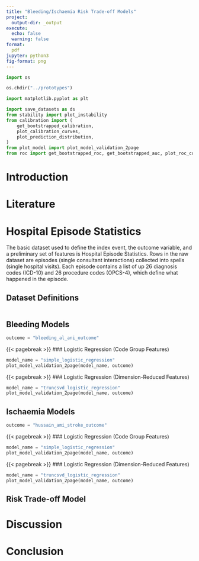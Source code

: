 ```yaml
---
title: "Bleeding/Ischaemia Risk Trade-off Models"
project:
  output-dir: _output
execute:
  echo: false
  warning: false
format:
  pdf
jupyter: python3
fig-format: png
---
```


```python
import os

os.chdir("../prototypes")

import matplotlib.pyplot as plt

import save_datasets as ds
from stability import plot_instability
from calibration import (
    get_bootstrapped_calibration,
    plot_calibration_curves,
    plot_prediction_distribution,
)
from plot_model import plot_model_validation_2page
from roc import get_bootstrapped_roc, get_bootstrapped_auc, plot_roc_curves

```

# Introduction

# Literature

# Hospital Episode Statistics

The basic dataset used to define the index event, the outcome variable, and a preliminary set of features is Hospital Episode Statistics. Rows in the raw dataset are episodes (single consultant interactions) collected into spells (single hospital visits). Each episode contains a list of up 26 diagnosis codes (ICD-10) and 26 procedure codes (OPCS-4), which define what happened in the episode.

## Dataset Definitions

```python

```



## Bleeding Models

```python
outcome = "bleeding_al_ani_outcome"
```

{{< pagebreak >}}
### Logistic Regression (Code Group Features)

```python
model_name = "simple_logistic_regression"
plot_model_validation_2page(model_name, outcome)
```

{{< pagebreak >}}
### Logistic Regression (Dimension-Reduced Features)

```python
model_name = "truncsvd_logistic_regression"
plot_model_validation_2page(model_name, outcome)
```

## Ischaemia Models

```python
outcome = "hussain_ami_stroke_outcome"
```

{{< pagebreak >}}
### Logistic Regression (Code Group Features)

```python
model_name = "simple_logistic_regression"
plot_model_validation_2page(model_name, outcome)
```

{{< pagebreak >}}
### Logistic Regression (Dimension-Reduced Features)

```python
model_name = "truncsvd_logistic_regression"
plot_model_validation_2page(model_name, outcome)
```

## Risk Trade-off Model

# Discussion

# Conclusion
